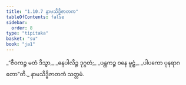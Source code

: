 ```yaml
---
title: "1.10.7 နာမသိဒ္ဓိဇာတက"
tableOfContents: false
sidebar:
  order: 8
type: "tipitaka"
basket: "su"
book: "ja1"
---
```



<DynamicBreadcrumb />

<Division number="97" book="ja1">

<Paragraph number="214" type="verses" book="ja1">
_“ဇီဝကဉ္စ မတံ ဒိသွာ,_  
_ဓနပါလိဉ္စ ဒုဂ္ဂတံ;_  
_ပန္ထကဉ္စ ဝနေ မူဠှံ,_  
_ပါပကော ပုနရာဂတော”တိ._  


</Paragraph>
</Division>

<Paragraph number="215" type="center" book="ja1">
နာမသိဒ္ဓိဇာတကံ သတ္တမံ.
</Paragraph>